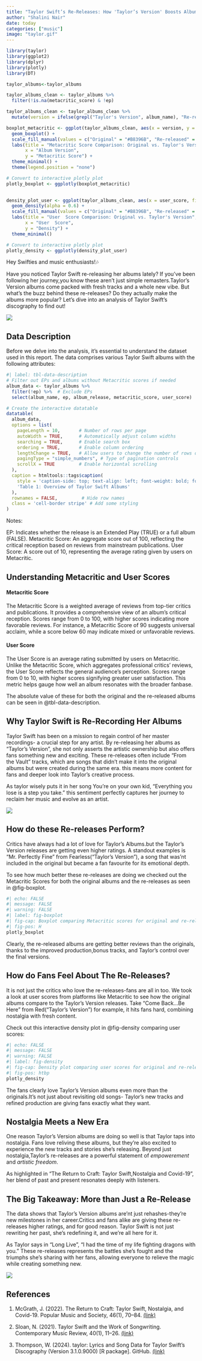 ```yaml
---
title: "Taylor Swift’s Re-Releases: How 'Taylor’s Version' Boosts Album Popularity"
author: "Shalini Nair"
date: today
categories: ["music"]
image: "taylor.gif"
---
```



```r
library(taylor)
library(ggplot2)
library(dplyr)
library(plotly)
library(DT)

```
```r

taylor_albums<-taylor_albums

taylor_albums_clean <- taylor_albums %>%
  filter(!is.na(metacritic_score) & !ep)

taylor_albums_clean <- taylor_albums_clean %>%
  mutate(version = ifelse(grepl("Taylor's Version", album_name), "Re-released", "Original"))

boxplot_metacritic <- ggplot(taylor_albums_clean, aes(x = version, y = metacritic_score, fill = version)) +
  geom_boxplot() +
  scale_fill_manual(values = c("Original" = "#B8396B", "Re-released" = "#E0C166")) + # Gold colors
  labs(title = "Metacritic Score Comparison: Original vs. Taylor's Version",
       x = "Album Version",
       y = "Metacritic Score") +
  theme_minimal() +
  theme(legend.position = "none")

# Convert to interactive plotly plot
plotly_boxplot <- ggplotly(boxplot_metacritic)
 
```


```r
density_plot_user <- ggplot(taylor_albums_clean, aes(x = user_score, fill = version)) +
  geom_density(alpha = 0.6) +
  scale_fill_manual(values = c("Original" = "#B8396B", "Re-released" = "#E0C166")) + # Gold colors
  labs(title = "User  Score Comparison: Original vs. Taylor's Version",
       x = "User  Score",
       y = "Density") +
  theme_minimal()

# Convert to interactive plotly plot
plotly_density <- ggplotly(density_plot_user)

```




Hey Swifties and music enthusiasts!🎶

Have you noticed Taylor Swift re-releasing her albums lately? If you've been following her journey,you know these aren't just simple remasters.Taylor's Version albums come packed with fresh tracks and a whole new vibe. But what's the buzz behind these re-releases? Do they actually make the albums more popular? Let's dive into an analysis of Taylor Swift's discography to find out!

![](albums.jpeg) 


## Data Description
Before we delve into the analysis, it's essential to understand the dataset used in this report. The data comprises various Taylor Swift albums with the following attributes:

```r
#| label: tbl-data-description
# Filter out EPs and albums without Metacritic scores if needed
album_data <- taylor_albums %>%
  filter(!ep) %>%  # Exclude EPs
  select(album_name, ep, album_release, metacritic_score, user_score)

# Create the interactive datatable
datatable(
  album_data,
  options = list(
    pageLength = 10,       # Number of rows per page
    autoWidth = TRUE,      # Automatically adjust column widths
    searching = TRUE,      # Enable search box
    ordering = TRUE,       # Enable column ordering
    lengthChange = TRUE,   # Allow users to change the number of rows displayed
    pagingType = "simple_numbers", # Type of pagination controls
    scrollX = TRUE         # Enable horizontal scrolling
  ),
  caption = htmltools::tags$caption(
    style = 'caption-side: top; text-align: left; font-weight: bold; font-size: 120%;',
    'Table 1: Overview of Taylor Swift Albums'
  ),
  rownames = FALSE,         # Hide row names
  class = 'cell-border stripe' # Add some styling
)

```
Notes:

EP: Indicates whether the release is an Extended Play (TRUE) or a full album (FALSE).
Metacritic Score: An aggregate score out of 100, reflecting the critical reception based on reviews from mainstream publications.
User Score: A score out of 10, representing the average rating given by users on Metacritic.


## Understanding Metacritic and User Scores

#### Metacritic Score
The Metacritic Score is a weighted average of reviews from top-tier critics and publications. It provides a comprehensive view of an album's critical reception. Scores range from 0 to 100, with higher scores indicating more favorable reviews. For instance, a Metacritic Score of 90 suggests universal acclaim, while a score below 60 may indicate mixed or unfavorable reviews.

#### User Score
The User Score is an average rating submitted by users on Metacritic. Unlike the Metacritic Score, which aggregates professional critics' reviews, the User Score reflects the general audience's perception. Scores range from 0 to 10, with higher scores signifying greater user satisfaction. This metric helps gauge how well an album resonates with the broader fanbase.

The absolute value of these for both the original and the re-released albums can be seen in @tbl-data-description.

## Why Taylor Swift is Re-Recording Her Albums

Taylor Swift has been on a mission to regain control of her master recordings- a crucial step for any artist. By re-releasing her albums as "Taylor's Version", she not only asserts the artistic ownership but also offers fans something new and exciting. These re-releases often include "From the Vault" tracks, which are songs that didn't make it into the original albums but were created during the same era. this means more content for fans and deeper look into Taylor's creative process.

As taylor wisely puts it in her song You're on your own kid, "Everything you lose is a step you take." this sentiment perfectly captures her journey to reclaim her music and evolve as an artist.

![](yoyok.gif) 

## How do these Re-releases Perform?

Critics have always had a lot of love for Taylor's Albums.but the Taylor's Version releases are getting even higher ratings. A standout examples is "Mr. Perfectly Fine" from Fearless("Taylor's Version"), a song that was'nt included in the original but became a fan favourite for its emotional depth.

To see how much better these re-releases are doing we checked out the Metacritic Scores for both the original albums and the re-releases as seen in @fig-boxplot.

```r
#| echo: FALSE 
#| message: FALSE
#| warning: FALSE
#| label: fig-boxplot
#| fig-cap: Boxplot comparing Metacritic scores for original and re-released albums
#| fig-pos: H
plotly_boxplot
```

Clearly, the re-released albums are getting better reviews than the originals, thanks to the improved production,bonus tracks, and Taylor's control over the final versions.

## How do Fans Feel About The Re-Releases?

It is not just the critics who love the re-releases-fans are all in too. We took a look at user scores from platforms like Metacritic to see how the original albums compare to the Taylor's Version releases. Take "Come Back...Be Here" from Red("Taylor's Version") for example, it hits fans hard, combining nostalgia with fresh content.

Check out this interactive density plot in @fig-density comparing user scores:
```r
#| echo: FALSE 
#| message: FALSE
#| warning: FALSE
#| label: fig-density
#| fig-cap: Density plot comparing user scores for original and re-released albums
#| fig-pos: htbp
plotly_density
```

The fans clearly love Taylor's Version albums even more than the originals.It's not just about revisiting old songs- Taylor's new tracks and refined production are giving fans exactly what they want.


## Nostalgia Meets a New Era

One reason Taylor's Version albums are doing so well is that Taylor taps into nostalgia. Fans love reliving these albums, but they're also excited to experience the new tracks and stories she's releasing. Beyond just nostalgia,Taylor's re-releases are a powerful statement of *empowerement* and *artistic freedom*. 

As highlighted in "The Return to Craft: Taylor Swift,Nostalgia and Covid-19", her blend of past and present resonates deeply with listeners.



## The Big Takeaway: More than Just a Re-Release

The data shows that Taylor's Version albums are'nt just rehashes-they're new milestones in her career.Critics and fans alike are giving these re-releases higher ratings, and for good reason. Taylor Swift is not just rewriting her past, she's redefining it, and we're all here for it.

As Taylor says in "Long Live", "I had the time of my life fighting dragons with you." These re-releases represents the battles she's fought and the triumphs she's sharing with her fans, allowing everyone to relieve the magic while creating something new.

![](longlive.gif)


## References 

1. McGrath, J. (2022). The Return to Craft: Taylor Swift, Nostalgia, and Covid-19. Popular Music and Society, 46(1), 70–84. [(link)](https://doi.org/10.1080/03007766.2022.2156761)

2. Sloan, N. (2021). Taylor Swift and the Work of Songwriting. Contemporary Music Review, 40(1), 11–26. [(link) ](https://doi.org/10.1080/07494467.2021.1945226)
 
3. Thompson, W. (2024). taylor: Lyrics and Song Data for Taylor Swift's Discography (Version 3.1.0.9000) [R package]. GitHub. [(link)](https://taylor.wjakethompson.com)


